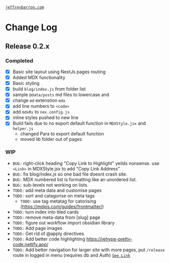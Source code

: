 [`jeffreybarron.com`](https://jeffreybarron.com)

# Change Log

## Release 0.2.x

### Completed

- [x] Basic site layout using NextJs pages routing
- [x] Added MDX functionality
- [x] Basic styling
- [x] build `blog/index.js` from folder list
- [x] sample `@data/posts` md files to lowercase and
- [x] change `md` extenstion `mdx`
- [x] add line numbers to `<code>`
- [x] add `mdxRs` to `nex.config.js`
- [x] inline styles pushed to new line
- [x] Build fails due to no export default function in `MDXStyle.jsx` and `helper.js`
    * changed Para to export default function
    * moved lib folder out of pages

### WIP

- `BUG:` right-click heading "Copy Link to Highlight" yeilds nonsense. use `<Link>` in MDXStyle.jsx to add "Copy Link Address"
- `BUG:` fix blog/index.js so one bad file doesnt crash site.
- `BUG:` MDX numbered list is formatting like an unordered list.
- `BUG:` sub-levels not working on lists.
- `TODO:` add meta data and customise pages
- `TODO:` sort and catagorise on meta tags
    - `TODO:` use tag metatag for catorising (https://mdxjs.com/guides/frontmatter/)
- `TODO:` turn index into tiled cards
- `TODO:` remove meta-data from [slug] page
- `TODO:` figure out workflow import obsidian library
- `TODO:` Add page images
- `TODO:` Get rid of @apply directives 
- `TODO:` Add better code highlighting https://rehype-pretty-code.netlify.app/
- `TODO:` Add better navigation for larger site with more pages, put `/release` route in logged in menu (requires db and Auth)
  [`See Link`](https://mikebifulco.com/posts/mdx-auto-link-headings-with-rehype-slug#step-2-use-mdxprovider-to-customize-the-way-heading-tags-render)
